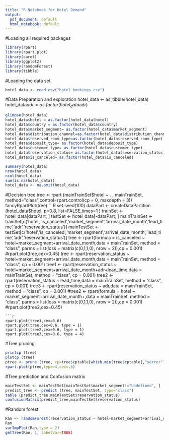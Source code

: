 ```yaml
---
title: "R Notebook for Hotel Demand"
output:
  pdf_document: default
  html_notebook: default
---
```

#Loading all required packages
```R
library(rpart)   
library(rpart.plot) 
library(caret)
library(ggplot2)
library(randomForest)
library(tibble)

```
#Loading the data set
```R
hotel_data <- read.csv("hotel_bookings.csv")
```
#Data Preparation and exploration hotel_data <- as_tibble(hotel_data) hotel_data$adr= as.factor(hotel_data$adr) 
```R
glimpse(hotel_data)
hotel_data$hotel = as.factor(hotel_data$hotel)
hotel_data$country = as.factor(hotel_data$country)                     
hotel_data$market_segment= as.factor(hotel_data$market_segment)     
hotel_data$distribution_channel=as.factor(hotel_data$distribution_channel) 
hotel_data$reserved_room_type=as.factor(hotel_data$reserved_room_type)
hotel_data$deposit_type= as.factor(hotel_data$deposit_type)
hotel_data$customer_type= as.factor(hotel_data$customer_type) 
hotel_data$reservation_status= as.factor(hotel_data$reservation_status) 
hotel_data$is_canceled= as.factor(hotel_data$is_canceled) 
```
```R
summary(hotel_data)
nrow(hotel_data)   
ncol(hotel_data)
sum(is.na(hotel_data))
hotel_data <- na.omit(hotel_data)
```

  
#Decision tree tree <- rpart (mainTrainSet$hotel ~ . , mainTrainSet, method="class",control=rpart.control(cp = 0, maxdepth = 3)) fancyRpartPlot(tree)
```R
set.seed(100)
dataPart <- createDataPartition (hotel_data$hotel, p=0.8, list=FALSE,times=1 )
trainSet <- hotel_data[dataPart, ]
testSet <- hotel_data[-dataPart, ]
mainTrainSet <- trainSet[c('hotel','is_canceled','market_segment','arrival_date_month','lead_time','adr','reservation_status')]
mainTestSet <- testSet[c('hotel','is_canceled','market_segment','arrival_date_month','lead_time','adr','reservation_status')]
tree <- rpart(formula = is_canceled ~ hotel+market_segment+arrival_date_month,data = mainTrainSet, method = "class", parms = list(loss = matrix(c(0,1,1,0), nrow = 2)),cp = 0.001)
#rpart.plot(tree,cex=0.45)
tree <- rpart(reservation_status ~ hotel+market_segment+arrival_date_month,data = mainTrainSet, method = "class", cp = 0.001)
tree1 <- rpart(reservation_status ~ hotel+market_segment+arrival_date_month+adr+lead_time,data = mainTrainSet, method = "class", cp = 0.001)
tree2 <- rpart(reservation_status ~ lead_time,data = mainTrainSet, method = "class", cp = 0.001)
tree3 <- rpart(reservation_status ~ adr,data = mainTrainSet, method = "class", cp = 0.001)
#tree2 <- rpart(formula = hotel ~ market_segment+arrival_date_month+,data = mainTrainSet, method = "class", parms = list(loss = matrix(c(0,1,1,0), nrow = 2)),cp = 0.001)
#rpart.plot(tree2,cex=0.45)
```
```r
rpart.plot(tree1,cex=0.6)
rpart.plot(tree,cex=0.6, type = 1)
rpart.plot(tree2,cex=0.6, type = 1)
rpart.plot(tree3,cex=0.6, type = 4)
```

#Tree pruning
```r
printcp (tree)
plotcp (tree)
ptree <- prune (tree, cp=tree$cptable[which.min(tree$cptable[,"xerror"]), "CP"])
rpart.plot(ptree,type=4,cex=.6)
```
#Tree prediction and Confusion matrix
```R
mainTestSet <- mainTestSet[mainTestSet$market_segment!="Undefined", ]
predict_tree <- predict (tree, mainTestSet, type="class")
table (predict_tree,mainTestSet$reservation_status)
confusionMatrix(predict_tree,mainTestSet$reservation_status)
```
#Random forest
```R
Ran <- randomForest(reservation_status ~ hotel+market_segment+arrival_date_month+adr+lead_time,data=mainTrainSet,na.action=na.omit, ntree=500,importance=TRUE, mtry=3)
Ran
varImpPlot(Ran,type = 2)
getTree(Ran, 1, labelVar=TRUE)
```